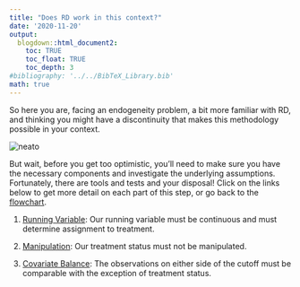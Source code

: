 ```yaml
---
title: "Does RD work in this context?"
date: '2020-11-20'
output: 
  blogdown::html_document2:
    toc: TRUE
    toc_float: TRUE
    toc_depth: 3
#bibliography: '../../BibTeX_Library.bib'
math: true
---
```


So here you are, facing an endogeneity problem, a bit more familiar with RD, and thinking you might have a discontinuity that makes this methodology possible in your context. 


<img src="https://media.giphy.com/media/dUHUUNXva8Be4HuYoz/giphy.gif#center" alt="neato">

But wait, before you get too optimistic, you'll need to make sure you have the necessary components and investigate the underlying assumptions. Fortunately, there are tools and tests and your disposal! Click on the links below to get more detail on each part of this step, or go back to the [flowchart](/rd/flowchart).

1. [Running Variable](/rd/step1_rv): Our running variable must be continuous and must determine assignment to treatment.

2. [Manipulation](/rd/step1_manipulation): Our treatment status must not be manipulated.

3. [Covariate Balance](/rd/step1_covarbal): The observations on either side of the cutoff must be comparable with the exception of treatment status.